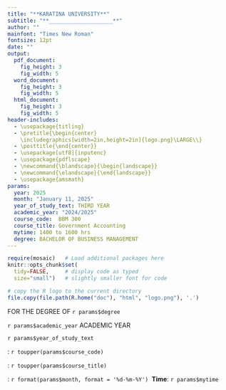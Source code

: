 ```yaml
---
title: "**KARATINA UNIVERSITY**"
subtitle: "**____________________**"
author: ""
mainfont: "Times New Roman"
fontsize: 12pt
date: ""
output: 
  pdf_document:
    fig_height: 3
    fig_width: 5
  word_document:
    fig_height: 3
    fig_width: 5
  html_document:
    fig_height: 3
    fig_width: 5
header-includes:
  - \usepackage{titling}
  - \pretitle{\begin{center}
    \includegraphics[width=2in,height=2in]{logo.png}\LARGE\\}
  - \posttitle{\end{center}}
  - \usepackage[utf8]{inputenc}
  - \usepackage{pdflscape}
  - \newcommand{\blandscape}{\begin{landscape}}
  - \newcommand{\elandscape}{\end{landscape}}
  - \usepackage{amsmath}
params:
  year: 2025
  month: "January 11, 2025"
  year_of_study_text: THIRD YEAR
  academic_year: "2024/2025"
  course_code:  BBM 300
  course_title: Government Accounting
  mytime: 1400 to 1600 hrs
  degree: BACHELOR OF BUSINESS MANAGEMENT
---
```


```r
require(mosaic)   # Load additional packages here 
knitr::opts_chunk$set(
  tidy=FALSE,     # display code as typed
  size="small")   # slightly smaller font for code
```

```r
# copy the R logo to the current directory
file.copy(file.path(R.home("doc"), "html", "logo.png"), '.')
```

\center
\textbf{UNIVERSITY REGULAR EXAMINATIONS}

\center

\center

FOR THE DEGREE OF `r params$degree`

\center


\vspace{15mm}

`r params$academic_year` ACADEMIC YEAR


`r params$year_of_study_text`

\vspace{5mm} 

\textbf{COURSE CODE}: `r toupper(params$course_code)`

\vspace{5mm} 

\textbf{COURSE TITLE}: `r toupper(params$course_title)`

\vspace{25mm}

\textbf{DATE}: `r format(params$month, format = '%d-%m-%Y')` \hfill\ **Time**: `r params$mytime`


\vspace{10mm} 

\begin{flushleft}

Instructions: 

1. Attempt \textbf{QUESTION ONE} and choose \textbf{THREE (3)} additional questions. 


\end{flushleft}

